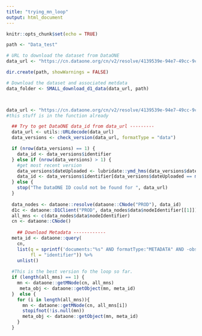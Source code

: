 ```yaml
---
title: "trying_mn_loop"
output: html_document
---
```


```r
knitr::opts_chunk$set(echo = TRUE)
```

```r


path <- "Data_test"

# URL to download the dataset from DataONE
data_url <- "https://cn.dataone.org/cn/v2/resolve/4139539e-94e7-49cc-9c7a-5f879e438b16"

dir.create(path, showWarnings = FALSE)

# Download the dataset and associated metdata 
data_folder <- SMALL_download_d1_data(data_url, path)




```

```r

data_url <- "https://cn.dataone.org/cn/v2/resolve/4139539e-94e7-49cc-9c7a-5f879e438b16"
#this stuff is in the function already

  ## Try to get DataONE data_id from data_url ---------
  data_url <- utils::URLdecode(data_url)
  data_versions <- check_version(data_url, formatType = "data")

  if (nrow(data_versions) == 1) {
    data_id <- data_versions$identifier
  } else if (nrow(data_versions) > 1) {
    #get most recent version
    data_versions$dateUploaded <- lubridate::ymd_hms(data_versions$dateUploaded)
    data_id <- data_versions$identifier[data_versions$dateUploaded == max(data_versions$dateUploaded)]
  } else {
    stop("The DataONE ID could not be found for ", data_url)
  }
  
  data_nodes <- dataone::resolve(dataone::CNode("PROD"), data_id)
  d1c <- dataone::D1Client("PROD", data_nodes$data$nodeIdentifier[[1]])
  all_mns <- c(data_nodes$data$nodeIdentifier)
  cn <- dataone::CNode()
  
    ## Download Metadata ------------
  meta_id <- dataone::query(
    cn,
    list(q = sprintf('documents:"%s" AND formatType:"METADATA" AND -obsoletedBy:*', data_id),
         fl = "identifier")) %>%
    unlist()
  
  #This is the best version fo the loop so far. 
  if (length(all_mns) == 1) {
    mn <- dataone::getMNode(cn, all_mns)
     meta_obj <- dataone::getObject(mn, meta_id) 
  }  else {
    for (i in length(all_mns)){
      mn <- dataone::getMNode(cn, all_mns[i])
      stopifnot(!is.null(mn))
      meta_obj <- dataone::getObject(mn, meta_id) 
    }
  }



```


